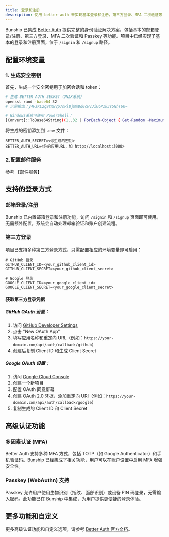 ```yaml
---
title: 登录和注册
description: 使用 better-auth 来实现基本登录和注册，第三方登录、MFA 二次验证等
---
```


Bunship 已集成 [Better Auth](https://www.better-auth.com) 提供完整的身份验证解决方案，包括基本的邮箱登录/注册、第三方登录、MFA 二次验证和 Passkey 等功能。项目中已经实现了基本的登录和注册页面，位于 `/signin` 和 `/signup` 路径。

## 配置环境变量

### 1. 生成安全密钥

首先，生成一个安全密钥用于加密会话和 token：

```bash
# 生成 BETTER_AUTH_SECRET（UNIX系统）
openssl rand -base64 32
# 示例输出：y4FzKL2q9tXwVp7nRl8jWmBdGcHvJiUoP1k3s5NhT6Q=

# Windows系统可使用 PowerShell：
[Convert]::ToBase64String((1..32 | ForEach-Object { Get-Random -Maximum 256 }))
```

将生成的密钥添加到 `.env` 文件：

```
BETTER_AUTH_SECRET=<你生成的密钥>
BETTER_AUTH_URL=<你的应用URL，如 http://localhost:3000>
```
### 2.配置邮件服务

参考 <DynamicLink href="/[lang]//features/auth">【邮件服务】</DynamicLink>

## 支持的登录方式

### 邮箱登录/注册

Bunship 已内置邮箱登录和注册功能，访问 `/signin` 和 `/signup` 页面即可使用。无需额外配置，系统会自动处理邮箱验证和账户创建流程。

### 第三方登录

项目已支持多种第三方登录方式，只需配置相应的环境变量即可启用：

```
# GitHub 登录
GITHUB_CLIENT_ID=<your_github_client_id>
GITHUB_CLIENT_SECRET=<your_github_client_secret>

# Google 登录
GOOGLE_CLIENT_ID=<your_google_client_id>
GOOGLE_CLIENT_SECRET=<your_google_client_secret>
```

#### 获取第三方登录凭据

##### GitHub OAuth 设置：
1. 访问 [GitHub Developer Settings](https://github.com/settings/developers)
2. 点击 "New OAuth App"
3. 填写应用名称和重定向 URL（例如：`https://your-domain.com/api/auth/callback/github`）
4. 创建后复制 Client ID 和生成 Client Secret

##### Google OAuth 设置：
1. 访问 [Google Cloud Console](https://console.cloud.google.com/)
2. 创建一个新项目
3. 配置 OAuth 同意屏幕
4. 创建 OAuth 2.0 凭据，添加重定向 URI（例如：`https://your-domain.com/api/auth/callback/google`）
5. 复制生成的 Client ID 和 Client Secret

## 高级认证功能

### 多因素认证 (MFA)

Better Auth 支持多种 MFA 方式，包括 TOTP（如 Google Authenticator）和手机验证码。Bunship 已经集成了相关功能，用户可以在账户设置中启用 MFA 增强安全性。

### Passkey (WebAuthn) 支持

Passkey 允许用户使用生物识别（指纹、面部识别）或设备 PIN 码登录，无需输入密码。此功能已在 Bunship 中集成，为用户提供更便捷的登录体验。

## 更多功能和自定义

更多高级认证功能和自定义选项，请参考 [Better Auth 官方文档](https://www.better-auth.com/docs/introduction)。
